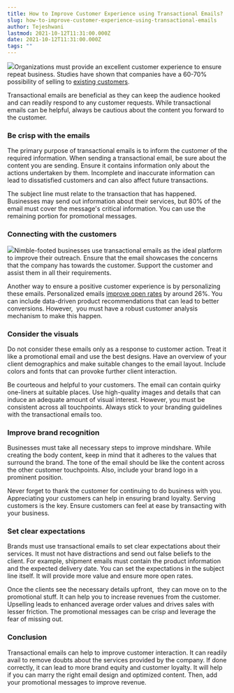```yaml
---
title: How to Improve Customer Experience using Transactional Emails?
slug: how-to-improve-customer-experience-using-transactional-emails
author: Tejeshwani
lastmod: 2021-10-12T11:31:00.000Z
date: 2021-10-12T11:31:00.000Z
tags: ""
---
```


![](https://images-msg91.s3.ap-south-1.amazonaws.com/2021/10/5374800-1--1.jpg)Organizations must provide an excellent customer experience to ensure repeat business. Studies have shown that companies have a 60-70% possibility of selling to [existing customers](https://smallbiztrends.com/2016/10/customer-retention-statistics.html). 

Transactional emails are beneficial as they can keep the audience hooked and can readily respond to any customer requests. While transactional emails can be helpful, always be cautious about the content you forward to the customer.

### Be crisp with the emails

The primary purpose of transactional emails is to inform the customer of the required information. When sending a transactional email, be sure about the content you are sending. Ensure it contains information only about the actions undertaken by them. Incomplete and inaccurate information can lead to dissatisfied customers and can also affect future transactions.

The subject line must relate to the transaction that has happened. Businesses may send out information about their services, but 80% of the email must cover the message's critical information. You can use the remaining portion for promotional messages.

### Connecting with the customers

![](https://images-msg91.s3.ap-south-1.amazonaws.com/2021/10/MyApril10-1-.jpg)Nimble-footed businesses use transactional emails as the ideal platform to improve their outreach. Ensure that the email showcases the concerns that the company has towards the customer. Support the customer and assist them in all their requirements.

Another way to ensure a positive customer experience is by personalizing these emails. Personalized emails [improve open rates](https://www.campaignmonitor.com/resources/guides/email-marketing-new-rules/) by around 26%. You can include data-driven product recommendations that can lead to better conversions. However,  you must have a robust customer analysis mechanism to make this happen.

### Consider the visuals

Do not consider these emails only as a response to customer action. Treat it like a promotional email and use the best designs. Have an overview of your client demographics and make suitable changes to the email layout. Include colors and fonts that can provoke further client interaction.

Be courteous and helpful to your customers. The email can contain quirky one-liners at suitable places. Use high-quality images and details that can induce an adequate amount of visual interest. However, you must be consistent across all touchpoints. Always stick to your branding guidelines with the transactional emails too.

### Improve brand recognition

Businesses must take all necessary steps to improve mindshare. While creating the body content, keep in mind that it adheres to the values that surround the brand. The tone of the email should be like the content across the other customer touchpoints. Also, include your brand logo in a prominent position.

Never forget to thank the customer for continuing to do business with you. Appreciating your customers can help in ensuring brand loyalty. Serving customers is the key. Ensure customers can feel at ease by transacting with your business.

### Set clear expectations

Brands must use transactional emails to set clear expectations about their services. It must not have distractions and send out false beliefs to the client. For example, shipment emails must contain the product information and the expected delivery date. You can set the expectations in the subject line itself. It will provide more value and ensure more open rates.

Once the clients see the necessary details upfront,  they can move on to the promotional stuff. It can help you to increase revenues from the customer. Upselling leads to enhanced average order values and drives sales with lesser friction. The promotional messages can be crisp and leverage the fear of missing out.

### Conclusion

Transactional emails can help to improve customer interaction. It can readily avail to remove doubts about the services provided by the company. If done correctly, it can lead to more brand equity and customer loyalty. It will help if you can marry the right email design and optimized content. Then, add your promotional messages to improve revenue.

